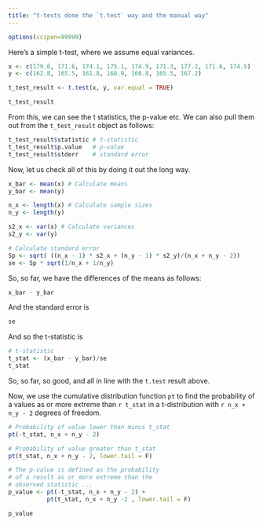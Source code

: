 ```yaml
---
title: "t-tests done the `t.test` way and the manual way"
---
```


```r
options(scipen=99999)
```

Here's a simple t-test, where we assume equal variances.

```r
x <- c(179.6, 171.6, 174.1, 175.1, 174.9, 171.3, 177.2, 171.6, 174.5)
y <- c(162.8, 165.5, 161.8, 168.9, 166.8, 165.5, 167.2)

t_test_result <- t.test(x, y, var.equal = TRUE)

t_test_result
```

From this, we can see the t statistics, the p-value etc.
We can also pull them out from the `t_test_result` object as follows:
```r
t_test_result$statistic # t-statistic
t_test_result$p.value   # p-value
t_test_result$stderr    # standard error
```

Now, let us check all of this by doing it out the long way.
```r
x_bar <- mean(x) # Calculate means
y_bar <- mean(y)

n_x <- length(x) # Calculate sample sizes
n_y <- length(y)

s2_x <- var(x) # Calculate variances
s2_y <- var(y)

# Calculate standard error 
Sp <- sqrt( ((n_x - 1) * s2_x + (n_y - 1) * s2_y)/(n_x + n_y - 2))
se <- Sp * sqrt(1/n_x + 1/n_y)
```

So, so far, we have the differences of the means as follows:
```r
x_bar - y_bar
```
And the standard error is 
```r
se
```
And so the t-statistic is
```r
# t-statistic 
t_stat <- (x_bar - y_bar)/se
t_stat
```

So, so far, so good, and all in line with the `t.test` result above.

Now, we use the cumulative distribution function `pt` to find the probability of a values as or more extreme than `r t_stat` in a t-distribution with `r n_x + n_y - 2` degrees of freedom.

```r
# Probability of value lower than minus t_stat
pt(-t_stat, n_x + n_y - 2)

# Probability of value greater than t_stat
pt(t_stat, n_x + n_y - 2, lower.tail = F) 
```
```r
# The p-value is defined as the probability
# of a result as or more extreme than the
# observed statistic ...
p_value <- pt(-t_stat, n_x + n_y - 2) + 
           pt(t_stat, n_x + n_y -2 , lower.tail = F)

p_value
```

